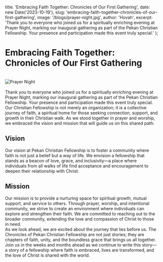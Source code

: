   title: 'Embracing Faith Together: Chronicles of Our First Gathering',
  date: new Date('2023-10-19'),
  slug: 'embracing-faith-together-chronicles-of-our-first-gathering',
  image: '/blogs/prayer-night.jpg',
  author: 'Hovah',
  excerpt: 'Thank you to everyone who joined us for a spiritually enriching evening at Prayer Night, marking our inaugural gathering as part of the Pekan Christian Fellowship. Your presence and participation made this event truly special.'
};


<h1 className="font-bold">  Embracing Faith Together: Chronicles of Our First Gathering </h1>
<br />
<div style={{ textAlign: 'center' }}>
  <img src="https://pekan-christian-fellowship.vercel.app/blogs/prayer-night.jpg" alt="Prayer Night" className="mx-auto block" />
</div>

<br />
Thank you to everyone who joined us for a spiritually enriching evening at Prayer Night, marking our inaugural gathering as part of the Pekan Christian Fellowship. Your presence and participation made this event truly special.
<br />
Our Christian Fellowship is not merely an organization; it is a collective journey of faith, a spiritual home for those seeking connection, support, and growth in their Christian walk. As we stood together in prayer and worship, we embraced the vision and mission that will guide us on this shared path.
<br />
<h2 className="font-bold"> Vision </h2>

Our vision at Pekan Christian Fellowship is to foster a community where faith is not just a belief but a way of life. We envision a fellowship that stands as a beacon of love, grace, and inclusivity—a place where individuals from all walks of life find acceptance and encouragement to deepen their relationship with Christ. 
<br />
<h2 className="font-bold"> Mission  </h2>

Our mission is to provide a nurturing space for spiritual growth, mutual support, and service to others. Through prayer, worship, and intentional community, we strive to create an environment where individuals can explore and strengthen their faith. We are committed to reaching out to the broader community, extending the love and compassion of Christ to those in need.
<br />
As we look ahead, we are excited about the journey that lies before us. The Chronicles of Pekan Christian Fellowship are not just stories; they are chapters of faith, unity, and the boundless grace that brings us all together.
<br />
Join us in the weeks and months ahead as we continue to write this story—a story of a fellowship where faith is embraced, lives are transformed, and the love of Christ is shared with the world.
<br />